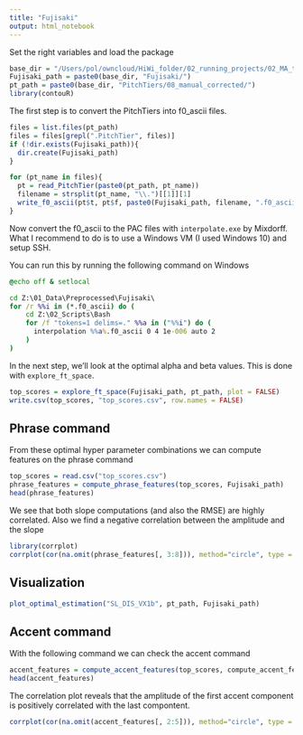 ```yaml
---
title: "Fujisaki"
output: html_notebook
---
```


Set the right variables and load the package
```r
base_dir = "/Users/pol/owncloud/HiWi_folder/02_running_projects/02_MA_thesis/01_Data/Preprocessed/"
Fujisaki_path = paste0(base_dir, "Fujisaki/")
pt_path = paste0(base_dir, "PitchTiers/08_manual_corrected/")
library(contouR)
```

The first step is to convert the PitchTiers into f0_ascii files.

```r
files = list.files(pt_path)
files = files[grepl(".PitchTier", files)]
if (!dir.exists(Fujisaki_path)){
  dir.create(Fujisaki_path)
}

for (pt_name in files){
  pt = read_PitchTier(paste0(pt_path, pt_name))
  filename = strsplit(pt_name, "\\.")[[1]][1]
  write_f0_ascii(pt$t, pt$f, paste0(Fujisaki_path, filename, ".f0_ascii"))
}

```

Now convert the f0_ascii to the PAC files with `interpolate.exe` by Mixdorff. What I recommend to do is to use a Windows VM (I used Windows 10) and setup SSH.


You can run this by running the following command on Windows
```cmd
@echo off & setlocal

cd Z:\01_Data\Preprocessed\Fujisaki\
for /r %%i in (*.f0_ascii) do (
	cd Z:\02_Scripts\Bash
	for /f "tokens=1 delims=." %%a in ("%%i") do (
	  interpolation %%a%.f0_ascii 0 4 1e-006 auto 2
	)
)
```


In the next step, we'll look at the optimal alpha and beta values. This is done with `explore_ft_space`.

```r
top_scores = explore_ft_space(Fujisaki_path, pt_path, plot = FALSE)
write.csv(top_scores, "top_scores.csv", row.names = FALSE)
```

## Phrase command

From these optimal hyper parameter combinations we can compute features on the phrase command

```r
top_scores = read.csv("top_scores.csv")
phrase_features = compute_phrase_features(top_scores, Fujisaki_path)
head(phrase_features)
```

We see that both slope computations (and also the RMSE) are highly correlated. Also we find a negative correlation between the amplitude and the slope

```r
library(corrplot)
corrplot(cor(na.omit(phrase_features[, 3:8])), method="circle", type = "upper")
```

## Visualization
```r
plot_optimal_estimation("SL_DIS_VX1b", pt_path, Fujisaki_path)
```


## Accent command
With the following command we can check the accent command

```r
accent_features = compute_accent_features(top_scores, compute_accent_features)
head(accent_features)
```

The correlation plot reveals that the amplitude of the first accent component is positively correlated with the last compontent.

```r
corrplot(cor(na.omit(accent_features[, 2:5])), method="circle", type = "upper")
```
